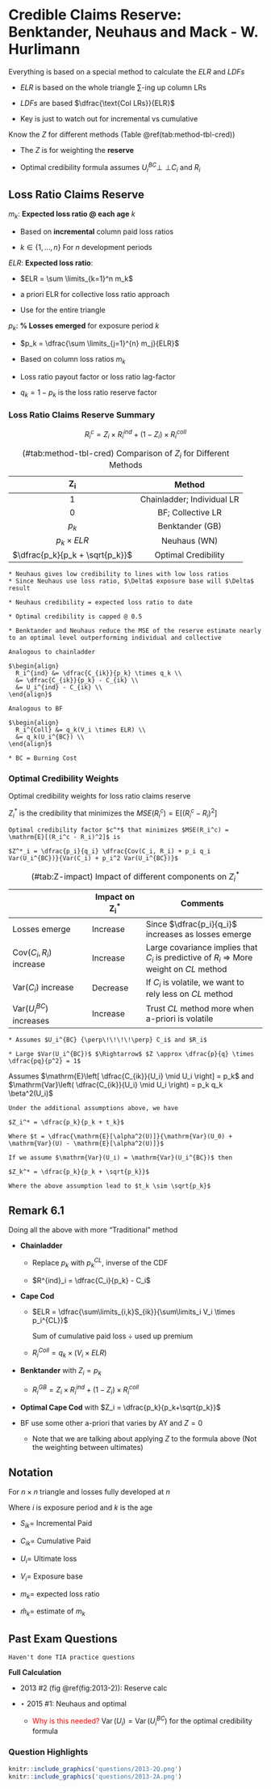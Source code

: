 # Credible Claims Reserve: Benktander, Neuhaus and Mack - W. Hurlimann

Everything is based on a special method to calculate the $ELR$ and $LDFs$

* $ELR$ is based on the whole triangle $\sum$-ing up column LRs

* $LDFs$ are based $\dfrac{\text{Col LRs}}{ELR}$

* Key is just to watch out for incremental vs cumulative

Know the $Z$ for different methods (Table \@ref(tab:method-tbl-cred))

* The $Z$ is for weighting the **reserve**

* Optimal credibility formula assumes $U_i^{BC} {\perp\!\!\!\!\perp} C_i$ and $R_i$

## Loss Ratio Claims Reserve

$m_k$: **Expected loss ratio @ each age** $k$

* Based on **incremental** column paid loss ratios

* $k \in \{1, ..., n \}$ For $n$ development periods

$ELR$: **Expected loss ratio**:  

* $ELR = \sum \limits_{k=1}^n m_k$

* a priori ELR for collective loss ratio approach

* Use for the entire triangle

$p_k$: **% Losses emerged** for exposure period $k$

* $p_k = \dfrac{\sum \limits_{j=1}^{n} m_j}{ELR}$

* Based on column loss ratios $m_k$

* Loss ratio payout factor or loss ratio lag-factor

* $q_k = 1 - p_k$ is the loss ratio reserve factor

### Loss Ratio Claims Reserve Summary

$$R_i^c = Z_i \times R_i^{ind} + (1-Z_i) \times R_i^{coll}$$

Table: (\#tab:method-tbl-cred) Comparison of $Z_i$ for Different Methods

| $\mathbf{Z_i}$ | Method |
|:------------------:|:------------------:|
| 1     | Chainladder; Individual LR|
| 0     | BF; Collective LR|
| $p_k$ | Benktander (GB) |
| $p_k \times ELR$ | Neuhaus (WN) |
| $\dfrac{p_k}{p_k + \sqrt{p_k}}$ | Optimal Credibility |

```remark


* Neuhaus gives low credibility to lines with low loss ratios 
* Since Neuhaus use loss ratio, $\Delta$ exposure base will $\Delta$ result

* Neuhaus credibility = expected loss ratio to date

* Optimal credibility is capped @ 0.5

* Benktander and Neuhaus reduce the MSE of the reserve estimate nearly to an optimal level outperforming individual and collective
```

```proposition
Analogous to chainladder

$\begin{align}
  R_i^{ind} &= \dfrac{C_{ik}}{p_k} \times q_k \\
  &= \dfrac{C_{ik}}{p_k} - C_{ik} \\
  &= U_i^{ind} - C_{ik} \\
\end{align}$
```

```proposition
Analogous to BF

$\begin{align}
  R_i^{Coll} &= q_k(V_i \times ELR) \\
  &= q_k(U_i^{BC}) \\
\end{align}$

* BC = Burning Cost
```

### Optimal Credibility Weights

Optimal credibility weights for loss ratio claims reserve

$Z^*_i$ is the credibility that minimizes the $MSE(R_i^c) = \mathrm{E}[(R_i^c - R_i)^2]$

```theorem
Optimal credibility factor $c^*$ that minimizes $MSE(R_i^c) = \mathrm{E}[(R_i^c - R_i)^2]$ is

$Z^*_i = \dfrac{p_i}{q_i} \dfrac{Cov(C_i, R_i) + p_i q_i Var(U_i^{BC})}{Var(C_i) + p_i^2 Var(U_i^{BC})}$
```

Table: (\#tab:Z-impact) Impact of different components on $Z_i^*$

|  | Impact on $\mathbf{Z_i^*}$ | Comments |
| ------------------ | ------------| --------------------------- |
| Losses emerge | Increase | Since $\dfrac{p_i}{q_i}$ increases as losses emerge | 
| $\mathrm{Cov}(C_i, R_i)$ increase | Increase | Large covariance implies that $C_i$ is predictive of $R_i$ $\Rightarrow$ More weight on $CL$ method |
| $\mathrm{Var}(C_i)$ increase | Decrease | If $C_i$ is volatile, we want to rely less on $CL$ method |
| $\mathrm{Var}(U_i^{BC})$ increases | Increase | Trust $CL$ method more when a-priori is volatile |

```remark


* Assumes $U_i^{BC} {\perp\!\!\!\!\perp} C_i$ and $R_i$

* Large $Var(U_i^{BC})$ $\Rightarrow$ $Z \approx \dfrac{p}{q} \times \dfrac{pq}{p^2} = 1$
```

Assumes $\mathrm{E}\left[ \dfrac{C_{ik}}{U_i} \mid U_i \right] = p_k$ and $\mathrm{Var}\left( \dfrac{C_{ik}}{U_i} \mid U_i \right) = p_k q_k \beta^2(U_i)$

```theorem
Under the additional assumptions above, we have 

$Z_i^* = \dfrac{p_k}{p_k + t_k}$

Where $t = \dfrac{\mathrm{E}[\alpha^2(U)]}{\mathrm{Var}(U_0) + \mathrm{Var}(U) - \mathrm{E}[\alpha^2(U)]}$
```

```theorem
If we assume $\mathrm{Var}(U_i) = \mathrm{Var}(U_i^{BC})$ then

$Z_k^* = \dfrac{p_k}{p_k + \sqrt{p_k}}$

Where the above assumption lead to $t_k \sim \sqrt{p_k}$
```

## Remark 6.1 {#hur-remark}

Doing all the above with more "Traditional" method

* **Chainladder**

    * Replace $p_k$ with $p_k^{CL}$, inverse of the CDF

    * $R^{ind}_i = \dfrac{C_i}{p_k} - C_i$

* **Cape Cod**

    * $ELR = \dfrac{\sum\limits_{i,k}S_{ik}}{\sum\limits_i V_i \times p_i^{CL}}$
    
        Sum of cumulative paid loss $\div$ used up premium
    
    * $R^{Coll}_i = q_k \times (V_i \times ELR)$

* **Benktander** with $Z_i = p_k$

    * $R^{GB}_i = Z_i \times R^{ind}_i + (1 - Z_i) \times R^{coll}_i$

* **Optimal Cape Cod** with $Z_i = \dfrac{p_k}{p_k+\sqrt{p_k}}$

* BF use some other a-priori that varies by AY and $Z = 0$

    * Note that we are talking about applying $Z$ to the formula above (Not the weighting between ultimates)

## Notation

For $n \times n$ triangle and losses fully developed at $n$

Where $i$ is exposure period and $k$ is the age

* $S_{ik} =$ Incremental Paid

* $C_{ik} =$ Cumulative Paid

* $U_i =$ Ultimate loss

* $V_i =$ Exposure base

* $m_k =$ expected loss ratio

* $\hat{m}_k =$ estimate of $m_k$


## Past Exam Questions

```block
Haven't done TIA practice questions
```

**Full Calculation**

* 2013 #2 (fig \@ref(fig:2013-2)): Reserve calc 

* $\star$ 2015 #1: Neuhaus and optimal
    
    * <span style="color:red">Why is this needed?</span> $\operatorname{Var}(U_i) = \operatorname{Var}(U_i^{BC})$ for the optimal credibility formula

### Question Highlights

```r
knitr::include_graphics('questions/2013-2Q.png')
knitr::include_graphics('questions/2013-2A.png')
```